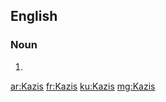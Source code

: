 ==English==

===Noun===
{{head|en|plural}}

# {{plural of|Kazi|lang=en}}

[[ar:Kazis]]
[[fr:Kazis]]
[[ku:Kazis]]
[[mg:Kazis]]